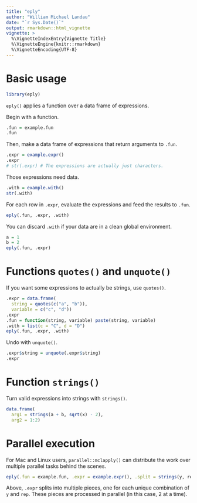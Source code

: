 ```yaml
---
title: "eply"
author: "William Michael Landau"
date: "`r Sys.Date()`"
output: rmarkdown::html_vignette
vignette: >
  %\VignetteIndexEntry{Vignette Title}
  %\VignetteEngine{knitr::rmarkdown}
  %\VignetteEncoding{UTF-8}
---
```


# Basic usage

```r
library(eply)
```

`eply()` applies a function over a data frame of expressions.

Begin with a function.
```r
.fun = example.fun
.fun
```

Then, make a data frame of expressions that return arguments to `.fun`.
```r
.expr = example.expr()
.expr
# str(.expr) # The expressions are actually just characters.
```

Those expressions need data.

```r
.with = example.with()
str(.with)
```

For each row in `.expr`, evaluate the expressions and feed the results to `.fun`.

```r
eply(.fun, .expr, .with)
```

You can discard `.with` if your data are in a clean global environment.

```r
a = 1
b = 2
eply(.fun, .expr)
```

# Functions `quotes()` and `unquote()`

If you want some expressions to actually be strings, use `quotes()`.

```r
.expr = data.frame(
  string = quotes(c("a", "b")),
  variable = c("c", "d"))
.expr
.fun = function(string, variable) paste(string, variable)
.with = list(c = "C", d = "D")
eply(.fun, .expr, .with)
```

Undo with `unquote()`.

```r
.expr$string = unquote(.expr$string)
.expr
```

# Function `strings()`

Turn valid expressions into strings with `strings()`.

```r
data.frame(
  arg1 = strings(a + b, sqrt(x) - 2), 
  arg2 = 1:2)
```


# Parallel execution

For Mac and Linux users, `parallel::mclapply()` can distribute the work over multiple parallel tasks behind the scenes.

```r
eply(.fun = example.fun, .expr = example.expr(), .split = strings(y, rep), .tasks = 2)
```

Above, `.expr` splits into multiple pieces, one for each unique combination of `y` and `rep`. These pieces are processed in parallel (in this case, 2 at a time).
